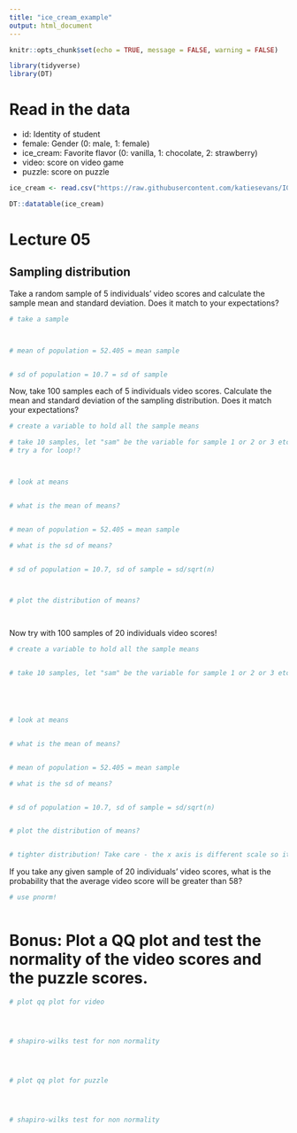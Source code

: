 ```yaml
---
title: "ice_cream_example"
output: html_document
---
```


```r
knitr::opts_chunk$set(echo = TRUE, message = FALSE, warning = FALSE)

library(tidyverse)
library(DT)
```

# Read in the data

* id: Identity of student
* female: Gender (0: male, 1: female)
* ice_cream: Favorite flavor (0: vanilla, 1: chocolate, 2: strawberry)
* video: score on video game
* puzzle: score on puzzle

```r

ice_cream <- read.csv("https://raw.githubusercontent.com/katiesevans/IGP_biostatistics/main/data/ice_cream.csv")

DT::datatable(ice_cream)

```


# Lecture 05

## Sampling distribution

Take a random sample of 5 individuals' video scores and calculate the sample mean and standard deviation. Does it match to your expectations?

```r

# take a sample



# mean of population = 52.405 = mean sample


# sd of population = 10.7 = sd of sample


```

Now, take 100 samples each of 5 individuals video scores. Calculate the mean and standard deviation of the sampling distribution. Does it match your expectations?

```r
# create a variable to hold all the sample means

# take 10 samples, let "sam" be the variable for sample 1 or 2 or 3 etc.
# try a for loop!?



# look at means


# what is the mean of means?


# mean of population = 52.405 = mean sample

# what is the sd of means?


# sd of population = 10.7, sd of sample = sd/sqrt(n)



# plot the distribution of means?




```

Now try with 100 samples of 20 individuals video scores!

```r
# create a variable to hold all the sample means


# take 10 samples, let "sam" be the variable for sample 1 or 2 or 3 etc.





# look at means


# what is the mean of means?


# mean of population = 52.405 = mean sample

# what is the sd of means?


# sd of population = 10.7, sd of sample = sd/sqrt(n)


# plot the distribution of means?


# tighter distribution! Take care - the x axis is different scale so it looks less normal but its actually not! try to plot on same axes

```


If you take any given sample of 20 individuals' video scores, what is the probability that the average video score will be greater than 58?

```r

# use pnorm!



```

# Bonus: Plot a QQ plot and test the normality of the video scores and the puzzle scores.

```r

# plot qq plot for video




# shapiro-wilks test for non normality




# plot qq plot for puzzle




# shapiro-wilks test for non normality




```

